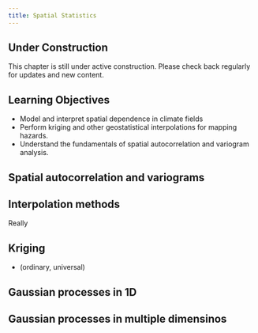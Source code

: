 ```yaml
---
title: Spatial Statistics
---
```


::: {.callout-note}
## Under Construction
This chapter is still under active construction. Please check back regularly for updates and new content.
:::

::: {.callout-tip}
## Learning Objectives

- Model and interpret spatial dependence in climate fields
- Perform kriging and other geostatistical interpolations for mapping hazards.
- Understand the fundamentals of spatial autocorrelation and variogram analysis.
:::

## Spatial autocorrelation and variograms

## Interpolation methods

Really 

## Kriging

-  (ordinary, universal)

## Gaussian processes in 1D

## Gaussian processes in multiple dimensinos

